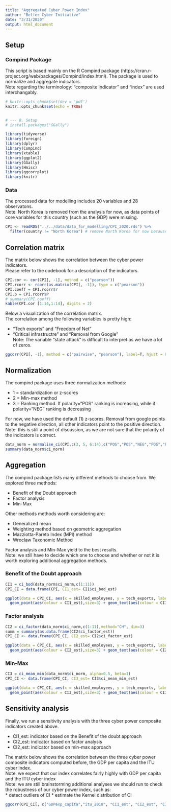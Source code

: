 ```yaml
---
title: "Aggregated Cyber Power Index"
author: "Belfer Cyber Initiative"
date: "3/31/2020"
output: html_document
---
```


<!-- https://rmarkdown.rstudio.com/lesson-1.html -->

## Setup

<!-- ### 10 STEP APPRAOCH:   -->

<!-- 1. Concept definition -->
<!-- 2. Indicator selection -->
<!-- 3. Data treatment and analysis -->
<!--   * inputation of missing values -->
<!--   * log linear inputation? -->
<!-- 4. Normalization -->
<!-- 5. Weighting -->
<!-- 6. Aggregating indicators -->
<!-- 7. Statistical and conceptual coherence -->
<!-- 8. Uncertanity and sensitivity analysis -->
<!-- 9. Making sense of the data -->
<!-- 10. Visualization -->

### Compind Package
This script is based mainly on the R Compind package (https://cran.r-project.org/web/packages/Compind/index.html).
The package is used to normalize and aggregate indicators.  
Note regarding the terminology: "composite indicator" and "index" are used interchangably. 


```r
# knitr::opts_chunk$set(dev = 'pdf')
knitr::opts_chunk$set(echo = TRUE)


# --- 0. Setup
# install.packages("GGally")

library(tidyverse)
library(foreign) 
library(dplyr)
library(Compind)
library(xtable)
library(ggplot2)
library(GGally)
library(Hmisc)
library(ggcorrplot)
library(knitr)

```

### Data

The processed data for modelling includes 20 variables and 28 observatons.   
Note: North Korea is removed from the analysis for now, as data points of core variables for this country (such as the GDP) were missing. 

```r
CPI <- readRDS("../../data/data_for_modelling/CPI_2020.rds") %>%
  filter(country != "North Korea") # remove North Korea for now because of missing information
```

## Correlation matrix

The matrix below shows the correlation between the cyber power indicators.  
Please refer to the codebook for a description of the indicators. 

```r
CPI.cor <- cor(CPI[, -1], method = c("pearson")) 
CPI.rcorr <- rcorr(as.matrix(CPI[, -1]), type = c("pearson"))
CPI.coeff = CPI.rcorr$r
CPI.p = CPI.rcorr$P
# summary(CPI.coeff)
kable(CPI.cor [1:14,1:14], digits = 2)
```


Below a visualization of the correlation matrix.  
The correlation among the following variables is pretty high:  

  * "Tech exports" and "Freedom of Net"  
  * "Critical infrastructre" and "Removal from Google"  
Note: The variable "state attack" is difficult to interpret as we have a lot of zeros.  

```r
ggcorr(CPI[, -1], method = c("pairwise", "pearson"), label=T, hjust = 0.75, size = 3, color = "grey50")

```

## Normalization

The compind package uses three normalization methods:

  * 1 = standardization or z-scores
  * 2 = Min-max method
  * 3 = Ranking method. If polarity="POS" ranking is increasing, while if polarity="NEG" ranking is decreasing    


For now, we have used the default (1) z-scores. 
Removal from google points to the negative direction, all other indicators point to the positive direction.  
Note: this is still a point of discussion, as we are not sure that the polarity of the indicators is correct.  

```r
data_norm = normalise_ci(CPI,c(3, 5, 6:14),c("POS","POS","NEG","POS","POS","POS","POS","POS","POS","POS","POS"),method=1,z.mean=0, z.std=1)
summary(data_norm$ci_norm)
```

## Aggregation

The compind package lists many different methods to choose from. We explored three methods:   

  * Benefit of the Doubt approach   
  * Factor analysis   
  * Min-Max   

Other methods methods worth considering are: 

  * Generalized mean    
  * Weighting method based on geometric aggregation   
  * Mazziotta-Pareto Index (MPI) method   
  * Wroclaw Taxonomic Method    

Factor analysis and Min-Max yield to the best results.   
Note: we still have to decide which one to choose and whether or not it is worth exploring additional aggregation methods. 

### Benefit of the Doubt approach  

```r
CI1 = ci_bod(data_norm$ci_norm,c(1:11))
CPI_CI = data.frame(CPI, CI1_est= CI1$ci_bod_est)
```

```r
ggplot(data = CPI_CI, aes(x = skilled_employees, y = tech_exports, label = CPI_CI$country)) +
  geom_point(aes(colour = CI1_est),size=3) + geom_text(aes(colour = CI1_est), hjust = -0.10, nudge_x = 0.05, check_overlap = T)
```

### Factor analysis

```r
CI2 = ci_factor(data_norm$ci_norm,c(1:11),method="CH", dim=3)
summ = summary(as.data.frame(CI2$ci_factor_est))
CPI_CI <- data.frame(CPI_CI, CI2_est= CI2$ci_factor_est)
```

```r
ggplot(data = CPI_CI, aes(x = skilled_employees, y = tech_exports, label = CPI_CI$country)) +
  geom_point(aes(colour = CI2_est),size=3) + geom_text(aes(colour = CI2_est), hjust = -0.10, nudge_x = 0.05, check_overlap = T)
```

### Min-Max

```r
CI3 = ci_mean_min(data_norm$ci_norm, alpha=0.5, beta=1)
CPI_CI <- data.frame(CPI_CI, CI3_est= CI3$ci_mean_min_est)
```

```r
ggplot(data = CPI_CI, aes(x = skilled_employees, y = tech_exports, label = CPI_CI$country)) +
  geom_point(aes(colour = CI3_est),size=3) + geom_text(aes(colour = CI3_est), hjust = -0.10, nudge_x = 0.05, check_overlap = T)
```

## Sensitivity analysis

Finally, we run a sensitivity analysis with the three cyber power composite indicators created above.   

* CI1_est: indicator based on the Benefit of the doubt approach   
* CI2_est: indicator based on factor analysis   
* CI2_est: indicator based on min-max approach      

The  matrix below shows the correlation between the three cyber power composite indicators computed before, the GDP per capita and the ITU cyber index.  
Note: we expect that our index correlates fairly highly with GDP per capita and the ITU cyber index  
Note: we are still brainstorming additional analyses we should run to check the robustness of our cyber power index, such as:  
  * detect outliers of CI
  * estimate the Kernel distribution of CI
  
```r
ggcorr(CPI_CI[, c("GDPexp_capita","itu_2018", "CI1_est", "CI2_est", "CI3_est")], method = c("pairwise", "pearson"), label=T, hjust = 0.75, size = 3, color = "grey50")
```





